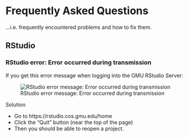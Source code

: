 # Frequently Asked Questions

...i.e. frequently encountered problems and how to fix them.

## RStudio

### RStudio error: Error occurred during transmission

If you get this error message when logging into the GMU RStudio Server:

![RStudio error message: Error occurred during transmission](img/rstudio-error-occurred-during-transmission.png)

Solution

* Go to https://rstudio.cos.gmu.edu/home
* Click the "Quit" button (near the top of the page)
* Then you should be able to reopen a project.



